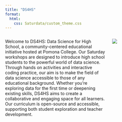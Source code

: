 ```yaml
---
title: "DS4HS"
format: 
  html: 
    css: Saturdata/custom_theme.css
---
```


::: {.columns}

::: {.column width="50%"}
Welcome to DS4HS: Data Science for High School, a community-centered educational initiative hosted at Pomona College. Our Saturday workshops are designed to introduce high school students to the powerful world of data science. Through hands on activities and interactive coding practice, our aim is to make the field of data science accessible to those of any educational background. Whether you're exploring data for the first time or deepening existing skills, DS4HS aims to create a collaborative and engaging space for all learners. Our curriculum is open-source and accessible, supporting both student exploration and teacher development.
:::

::: {.column width="15%"}
<img src="Saturdata/DS4HS.png">
:::

:::

